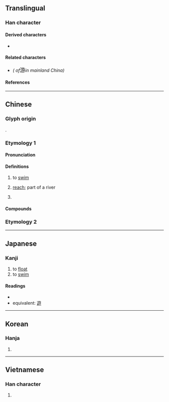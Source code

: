 {{also|遊|逰}}
{{character info}}
==Translingual==
{{stroke order|strokes=12}}

===Han character===
{{Han char|rn=85|rad=水|as=09|sn=12|four=38147|canj=EYSD|ids=⿰氵斿}}

====Derived characters====
* {{l|mul|[[𣛦]], [[𪆎]]}}

====Related characters====
* {{l|mul|[[遊]]}} ''({{w|Variant Chinese character|Variant form}} of ''<big>游</big>'' in mainland China)''

====References====
{{Han ref|kx=0635.140|dkj=17792|dj=1042.100|hdz=31684.080|uh=6E38}}

----

==Chinese==
{{zh-forms|alt=沋:second-round simplified}}

===Glyph origin===
{{Han etym}}
{{Han compound|水|斿|c1=s|c2=p|t1=water|ls=psc}}.

===Etymology 1===
{{rfe|zh}}

====Pronunciation====
{{zh-pron
|m=yóu
|m-s=you2
|c=jau4
|c-t=yiu3
|g=
|h=pfs=
|j=iou1
|mb=iǔ
|md=
|mn=qz,tw,xm,zz:iû
|mn-t=iu5
|w=3hhieu
|x=
|mc=y
|oc=y
|cat=v,n,pn
}}

====Definitions====
{{zh-hanzi}}

# to [[swim]]
#: {{zh-x|他 游 得 最 遠。|He '''swam''' the furthest.}}
#: {{zh-x|他們 一起 游 向 那 艘 船。|Together they '''swam''' to the ship.}}
# [[reach]]; part of a river
#: {{zh-x|上游|upper reach, upstream}}
#: {{zh-x|下游|lower reach, downstream}}
# {{surname|zh}}

====Compounds====
{{zh-der|游伴|游標|游標卡尺|游水|游泳|游泳帽|游泳池|游泳衣|游泳褲|游程|游舫|游船|游艇|游繩}}

===Etymology 2===
{{zh-see|遊}}

{{zh-cat|Intermediate}}

----

==Japanese==

===Kanji===
{{ja-kanji|grade=|rs=水09}}

# to [[float]]
# to [[swim]]

====Readings====
* {{ja-readings|on=[[ゆう]] (yū), [[りゅう]] (ryū)|kun=[[およぐ]] (oyogu), [[あそぶ]] (asobu), [[あそび]] (asobi)}}
* equivalent: [[遊]]

----

==Korean==

===Hanja===
{{ko-hanja|hangeul=유}}

# {{rfdef|ko|sort=水09}}

----

==Vietnamese==

===Han character===
{{vi-readings|reading=du|rs=水09}}

# {{rfdef|vi|sort=水09}}